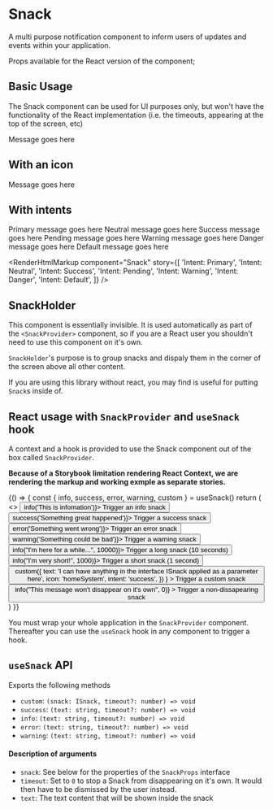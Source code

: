 
<Meta title="Snack" component={Snack} />

# Snack

A multi purpose notification component to inform users of updates and events within your application.

Props available for the React version of the component;

<ArgsTable of={Snack} />

## Basic Usage

The Snack component can be used for UI purposes only, but won't have the functionality of the React implementation (i.e. the timeouts, appearing at the top of the screen, etc)

<Canvas>
  <Story name="Basic Usage">
    <Snack>Message goes here</Snack>
  </Story>
</Canvas>

<RenderHtmlMarkup component="Snack" story="Basic Usage" />

## With an icon

<Canvas>
  <Story name="With an icon">
    <Snack icon="infoSolidSystem">Message goes here</Snack>
  </Story>
</Canvas>

<RenderHtmlMarkup component="Snack" story="With an icon" />

## With intents

<Canvas>
  <Story name="Intent: Primary">
    <Snack icon="infoSolidSystem" intent="primary">
      Primary message goes here
    </Snack>
  </Story>
  <Story name="Intent: Neutral">
    <Snack intent="neutral" icon="infoSolidSystem">
      Neutral message goes here
    </Snack>
  </Story>
  <Story name="Intent: Success">
    <Snack intent="success" icon="checkSolidSystem">
      Success message goes here
    </Snack>
  </Story>
  <Story name="Intent: Pending">
    <Snack intent="pending" icon="circleSolidSystem">
      Pending message goes here
    </Snack>
  </Story>
  <Story name="Intent: Warning">
    <Snack intent="warning" icon="warningSolidSystem">
      Warning message goes here
    </Snack>
  </Story>
  <Story name="Intent: Danger">
    <Snack intent="danger" icon="errorSolidSystem">
      Danger message goes here
    </Snack>
  </Story>
  <Story name="Intent: Default">
    <Snack intent="default" icon="infoSolidSystem">
      Default message goes here
    </Snack>
  </Story>
</Canvas>

<RenderHtmlMarkup
  component="Snack"
  story={[
    'Intent: Primary',
    'Intent: Neutral',
    'Intent: Success',
    'Intent: Pending',
    'Intent: Warning',
    'Intent: Danger',
    'Intent: Default',
  ]}
/>

## SnackHolder

This component is essentially invisible. It is used automatically as part of the `<SnackProvider>` component, so if you are a React user you shouldn't need to use this component on it's own.

`SnackHolder`'s purpose is to group snacks and dispaly them in the corner of the screen above all other content.

If you are using this library without react, you may find is useful for putting `Snack`s inside of.

<ArgsTable of={SnackHolder} />

<Canvas>
  <Story name="Default Usage">
    <SnackHolder />
  </Story>
</Canvas>

<RenderHtmlMarkup component="Snack" story="Default Usage" />

## React usage with `SnackProvider` and `useSnack` hook

A context and a hook is provided to use the Snack component out of the box called `SnackProvider`.

**Because of a Storybook limitation rendering React Context, we are rendering the markup and working exmple as separate stories.**

<Canvas>
  <Story name="useSnack hook markup">
    <SnackProvider>
      {() => {
        const { info, success, error, warning, custom } = useSnack()
        return (
          <>
            <Button className={elM1} intent="default" onClick={() => info('This is infomation')}>
              Trigger an info snack
            </Button>
            <Button className={elM1} intent="default" onClick={() => success('Something great happened')}>
              Trigger a success snack
            </Button>
            <Button className={elM1} intent="default" onClick={() => error('Something went wrong')}>
              Trigger an error snack
            </Button>
            <Button className={elM1} intent="default" onClick={() => warning('Something could be bad')}>
              Trigger a warning snack
            </Button>
            <Button className={elM1} intent="default" onClick={() => info("I'm here for a while...", 10000)}>
              Trigger a long snack (10 seconds)
            </Button>
            <Button className={elM1} intent="default" onClick={() => info("I'm very short!", 1000)}>
              Trigger a short snack (1 second)
            </Button>
            <Button
              className={elM1}
              intent="default"
              onClick={() =>
                custom({
                  text: 'I can have anything in the interface ISnack applied as a parameter here',
                  icon: 'homeSystem',
                  intent: 'success',
                })
              }
            >
              Trigger a custom snack
            </Button>
            <Button
              className={elM1}
              intent="default"
              onClick={() => info("This message won't disappear on it's own", 0)}
            >
              Trigger a non-dissapearing snack
            </Button>
          </>
        )
      }}
    </SnackProvider>
  </Story>
  <Story name="useSnack hook example">
    <SnackProvider>
      <UseSnackHookStory />
    </SnackProvider>
  </Story>
</Canvas>

You must wrap your whole application in the `SnackProvider` component. Thereafter you can use the `useSnack` hook in any component to trigger a hook.

## `useSnack` API

Exports the following methods

- `custom`: `(snack: ISnack, timeout?: number) => void`
- `success`: `(text: string, timeout?: number) => void`
- `info`: `(text: string, timeout?: number) => void`
- `error`: `(text: string, timeout?: number) => void`
- `warning`: `(text: string, timeout?: number) => void`

#### Description of arguments

- `snack`: See below for the properties of the `SnackProps` interface
- `timeout`: Set to `0` to stop a Snack from disappearing on it's own. It would then have to be dismissed by the user instead.
- `text`: The text content that will be shown inside the snack
